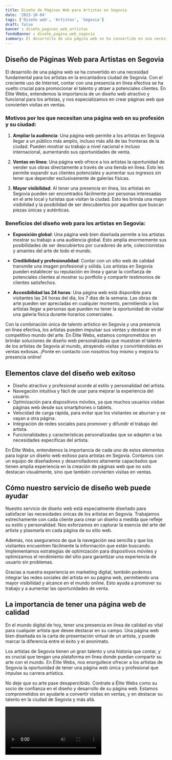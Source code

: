 ```yaml
---
title: Diseño de Páginas Web para Artistas en Segovia
date: '2023-10-04'
tags: ['Diseño web', 'Artistas', 'Segovia']
draft: false
banner : diseño_paginas_web_artistas
fondoBanner : diseño_pagina_web_segovia
summary: El desarrollo de una página web se ha convertido en una necesidad fundamental para los artistas en la encantadora ciudad de Segovia. Con el creciente uso de Internet, contar con una presencia en línea efectiva se ha vuelto crucial para promocionar el talento y atraer a potenciales clientes. En Élite Webs, entendemos la importancia de un diseño web atractivo y funcional para los artistas, y nos especializamos en crear páginas web que convierten visitas en ventas.
---
```


## **Diseño de Páginas Web para Artistas en Segovia**

El desarrollo de una página web se ha convertido en una necesidad fundamental para los artistas en la encantadora ciudad de Segovia. Con el creciente uso de Internet, contar con una presencia en línea efectiva se ha vuelto crucial para promocionar el talento y atraer a potenciales clientes. En Élite Webs, entendemos la importancia de un diseño web atractivo y funcional para los artistas, y nos especializamos en crear páginas web que convierten visitas en ventas.

### **Motivos por los que necesitan una página web en su profesión y su ciudad:**

1. **Ampliar la audiencia**: Una página web permite a los artistas en Segovia llegar a un público más amplio, incluso más allá de las fronteras de la ciudad. Pueden mostrar su trabajo a nivel nacional e incluso internacional, aumentando sus oportunidades de venta.

2. **Ventas en línea**: Una página web ofrece a los artistas la oportunidad de vender sus obras directamente a través de una tienda en línea. Esto les permite expandir sus clientes potenciales y aumentar sus ingresos sin tener que depender exclusivamente de galerías físicas.

3. **Mayor visibilidad**: Al tener una presencia en línea, los artistas en Segovia pueden ser encontrados fácilmente por personas interesadas en el arte local y turistas que visitan la ciudad. Esto les brinda una mayor visibilidad y la posibilidad de ser descubiertos por aquellos que buscan piezas únicas y auténticas.

### **Beneficios del diseño web para los artistas en Segovia:**

- **Exposición global**: Una página web bien diseñada permite a los artistas mostrar su trabajo a una audiencia global. Esto amplía enormemente sus posibilidades de ser descubiertos por curadores de arte, coleccionistas y amantes del arte de todo el mundo.

- **Credibilidad y profesionalidad**: Contar con un sitio web de calidad transmite una imagen profesional y sólida. Los artistas en Segovia pueden establecer su reputación en línea y ganar la confianza de potenciales clientes al mostrar su portfolio y compartir testimonios de clientes satisfechos.

- **Accesibilidad las 24 horas**: Una página web está disponible para visitantes las 24 horas del día, los 7 días de la semana. Las obras de arte pueden ser apreciadas en cualquier momento, permitiendo a los artistas llegar a personas que pueden no tener la oportunidad de visitar una galería física durante horarios comerciales.

Con la combinación única de talento artístico en Segovia y una presencia en línea efectiva, los artistas pueden impulsar sus ventas y destacar en el competitivo mundo del arte. En Élite Webs, estamos comprometidos en brindar soluciones de diseño web personalizadas que muestran el talento de los artistas de Segovia al mundo, atrayendo visitas y convirtiéndolas en ventas exitosas. ¡Ponte en contacto con nosotros hoy mismo y mejora tu presencia online!

<GifSeo />

<Cta />

## Elementos clave del diseño web exitoso

- Diseño atractivo y profesional acorde al estilo y personalidad del artista.
- Navegación intuitiva y fácil de usar para mejorar la experiencia del usuario.
- Optimización para dispositivos móviles, ya que muchos usuarios visitan páginas web desde sus smartphones o tablets.
- Velocidad de carga rápida, para evitar que los visitantes se aburran y se vayan a otra página.
- Integración de redes sociales para promover y difundir el trabajo del artista.
- Funcionalidades y características personalizadas que se adapten a las necesidades específicas del artista.

En Élite Webs, entendemos la importancia de cada uno de estos elementos para lograr un diseño web exitoso para artistas en Segovia. Contamos con un equipo de diseñadores y desarrolladores altamente capacitados que tienen amplia experiencia en la creación de páginas web que no solo destacan visualmente, sino que también convierten visitas en ventas.

## Cómo nuestro servicio de diseño web puede ayudar

Nuestro servicio de diseño web está especialmente diseñado para satisfacer las necesidades únicas de los artistas en Segovia. Trabajamos estrechamente con cada cliente para crear un diseño a medida que refleje su estilo y personalidad. Nos esforzamos en capturar la esencia del arte del artista y plasmarla en cada página de su sitio web.

Además, nos aseguramos de que la navegación sea sencilla y que los visitantes encuentren fácilmente la información que están buscando. Implementamos estrategias de optimización para dispositivos móviles y optimizamos el rendimiento del sitio para garantizar una experiencia de usuario sin problemas.

Gracias a nuestra experiencia en marketing digital, también podemos integrar las redes sociales del artista en su página web, permitiendo una mayor visibilidad y alcance en el mundo online. Esto ayuda a promover su trabajo y a aumentar las oportunidades de venta.

## La importancia de tener una página web de calidad

En el mundo digital de hoy, tener una presencia en línea de calidad es vital para cualquier artista que desee destacar en su campo. Una página web bien diseñada es la carta de presentación virtual de un artista, y puede marcar la diferencia entre el éxito y el anonimato.

Los artistas de Segovia tienen un gran talento y una historia que contar, y es crucial que tengan una plataforma en línea donde puedan compartir su arte con el mundo. En Élite Webs, nos enorgullece ofrecer a los artistas de Segovia la oportunidad de tener una página web única y profesional que impulse su carrera artística.

No deje que su arte pase desapercibido. Contrate a Élite Webs como su socio de confianza en el diseño y desarrollo de su página web. Estamos comprometidos en ayudarle a convertir visitas en ventas, y en destacar su talento en la ciudad de Segovia y más allá.

<Video />

<CtaBot job='Artistas' city='Segovia'/>

<Gmaps query='Segovia+españa+maps' />